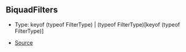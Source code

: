 ## BiquadFilters

- Type: keyof (typeof FilterType) \| (typeof FilterType)\[keyof (typeof FilterType)]

- [Source](https://github.com/Androz2091/discord-player/blob/7529a33/packages/equalizer/src/biquad/Coefficients.ts#L14)
